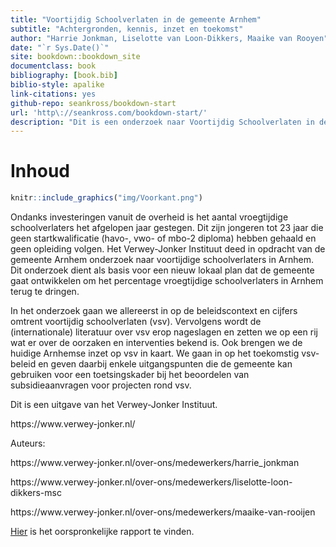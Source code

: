 ```yaml
--- 
title: "Voortijdig Schoolverlaten in de gemeente Arnhem"
subtitle: "Achtergronden, kennis, inzet en toekomst"
author: "Harrie Jonkman, Liselotte van Loon-Dikkers, Maaike van Rooyen"
date: "`r Sys.Date()`"
site: bookdown::bookdown_site
documentclass: book
bibliography: [book.bib]
biblio-style: apalike
link-citations: yes
github-repo: seankross/bookdown-start
url: 'http\://seankross.com/bookdown-start/'
description: "Dit is een onderzoek naar Voortijdig Schoolverlaten in de gemeente Arnhem. Het Verwey-Jonker Instituut heeft dit onderzoek begin 2020 uitgevoerd in opdracht van de gemeente Arnhem"
---
```


# Inhoud {-}



```r
knitr::include_graphics("img/Voorkant.png")

```

Ondanks investeringen vanuit de overheid is het aantal vroegtijdige schoolverlaters het afgelopen jaar gestegen. Dit zijn jongeren tot 23 jaar die geen startkwalificatie (havo-, vwo- of mbo-2 diploma) hebben gehaald en geen opleiding volgen. Het Verwey-Jonker Instituut deed in opdracht van de gemeente Arnhem onderzoek naar voortijdige schoolverlaters in Arnhem. Dit onderzoek dient als basis voor een nieuw lokaal plan dat de gemeente gaat ontwikkelen om het percentage vroegtijdige schoolverlaters in Arnhem terug te dringen. 

In het onderzoek gaan we allereerst in op de beleidscontext en cijfers omtrent voortijdig schoolverlaten (vsv). Vervolgens wordt de (internationale) literatuur over vsv erop nageslagen en zetten we op een rij wat er over de oorzaken en interventies bekend is. Ook brengen we de huidige Arnhemse inzet op vsv in kaart. We gaan in op het toekomstig vsv-beleid en geven daarbij enkele uitgangspunten die de gemeente kan gebruiken voor een toetsingskader bij het beoordelen van subsidieaanvragen voor projecten rond vsv.


Dit is een uitgave van het Verwey-Jonker Instituut.


https://www.verwey-jonker.nl/

Auteurs:

https://www.verwey-jonker.nl/over-ons/medewerkers/harrie_jonkman

https://www.verwey-jonker.nl/over-ons/medewerkers/liselotte-loon-dikkers-msc

https://www.verwey-jonker.nl/over-ons/medewerkers/maaike-van-rooijen

[Hier](https://www.verwey-jonker.nl/publicaties/2020/voortijdige-schoolverlaters-in-de-gemeente-arnhem) is het oorspronkelijke rapport te vinden. 

